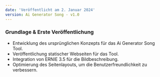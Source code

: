 ```yaml
---
date: 'Veröffentlicht am 2. Januar 2024'
version: Ai Generator Song - v1.0
---
```


### Grundlage & Erste Veröffentlichung

- Entwicklung des ursprünglichen Konzepts für das Ai Generator Song Tool.
- Veröffentlichung statischer Webseiten für das Tool.
- Integration von ERNIE 3.5 für die Bildbeschreibung.
- Optimierung des Seitenlayouts, um die Benutzerfreundlichkeit zu verbessern. 
